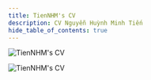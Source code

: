 ```yaml
---
title: TienNHM's CV
description: CV Nguyễn Huỳnh Minh Tiến
hide_table_of_contents: true
---
```


<!-- [![PDF](https://img.shields.io/badge/PDF-Download-green.svg)](/files/CV-Nguyen-Huynh-Minh-Tien_0388963345.pdf) -->

![TienNHM's CV](/img/cv/1.png)

![TienNHM's CV](/img/cv/2.png)